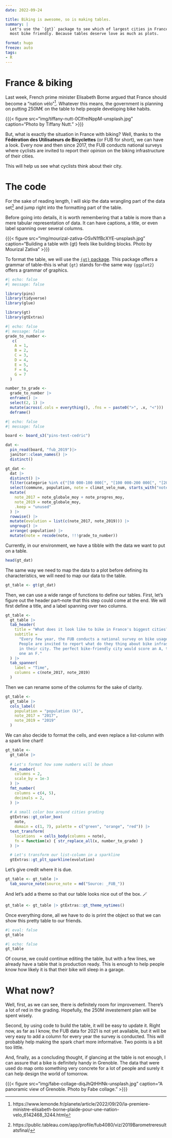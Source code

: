 ```yaml
---
date: 2022-09-24

title: Biking is awesome, so is making tables.
summary: | 
  Let's use the `{gt}` package to see which of largest cities in France are the 
  most bike friendly. Because tables deserve love as much as plots.

format: hugo
freeze: auto
tags:
- R
---
```


# France & biking

Last week, French prime minister Elisabeth Borne argued that France should 
become a "nation vélo"[^1]. Whatever this means, the government is planning
on putting 250M€ on the table to help people developing bike habits. 

[^1]: https://www.lemonde.fr/planete/article/2022/09/20/la-premiere-ministre-elisabeth-borne-plaide-pour-une-nation-velo_6142468_3244.html

{{{< figure src="img/tiffany-nutt-0ClfreiNppM-unsplash.jpg" caption="Photo by Tiffany Nutt." >}}}

But, what is exactly the situation in France with biking? Well, thanks to the 
**Fédération des Utilisateurs de Bicyclettes** (or FUB for short), we can have
a look. Every now and then since 2017, the FUB conducts national surveys where 
cyclists are invited to report their opinion on the biking infrastructure of 
their cities.

This will help us see what cyclists think about their city. 

# The code

For the sake of reading length, I will skip the data wrangling part of the 
data set[^2] and jump right into the formatting part of the table.

[^2]:  https://public.tableau.com/app/profile/fub4080/viz/2019Barometreresultatsfinal/

Before going into details, it is worth remembering that a table is more than a 
mere tabular representation of data. It can have captions, a title, or even 
label spanning over several columns.

{{{< figure src="img/mourizal-zativa-OSvN1fBcXYE-unsplash.jpg" caption="Building a table with {gt} feels like building blocks. Photo by Mourizal Zativa" >}}}

To format the table, we will use the [`{gt}` package](https://gt.rstudio.com/).
This package offers a grammar of table--this is what `{gt}` stands for--the same
way `{ggplot2}` offers a grammar of graphics.

```r
#| echo: false
#| message: false

library(pins)
library(tidyverse)
library(glue)
```

```r
library(gt)
library(gtExtras)
```

```r
#| echo: false
#| message: false
grade_to_number <-
   c(
    A = 1,
    B = 2,
    C = 3,
    D = 4,
    E = 5,
    F = 6,
    G = 7
  )

number_to_grade <-
  grade_to_number |>
  enframe() |>
  select(2, 1) |>
  mutate(across(.cols = everything(), .fns = ~ paste0(">", .x, "<"))) |>
  deframe()
```

```r
#| echo: false
#| message: false

board <- board_s3("pins-test-cedric")

dat <- 
  pin_read(board, "fub_2019")|>
  janitor::clean_names() |>
  distinct()

gt_dat <-
  dat |>
  distinct() |>
  filter(categorie %in% c("[50 000-100 000[", "[100 000-200 000[", "[200 000 et plus")) |>
  select(commune, population, note = climat_velo_num, starts_with("note"), -contains("classe")) |>
  mutate(
    note_2017 = note_globale_moy + note_progres_moy,
    note_2019 = note_globale_moy,
    .keep = "unused"
  ) |>
  rowwise() |>
  mutate(evolution = list(c(note_2017, note_2019))) |>
  ungroup() |>
  arrange(-population) |>
  mutate(note = recode(note, !!!grade_to_number))
```

Currently, in our environment, we have a tibble with the data we want to put
on a table.

```r
head(gt_dat)
```

The same way we need to map the data to a plot before defining its
characteristics, we will need to map our data to the table. 

```r
gt_table <- gt(gt_dat) 
```

Then, we can use a wide range of functions to define our tables. First, 
let's figure out the header part--note that this step could come at the end. We 
will first define a title, and a label spanning over two columns.  

```r
gt_table <-
  gt_table |>
  tab_header(
    title = "What does it look like to bike in France's biggest cities?",
    subtitle = 
      "Every few year, the FUB conducts a national survey on bike usage. 
      People are invited to report what do they thing about bike infrastructure 
      in their city. The perfect bike-friendly city would score an A, the worst
      one an F."
  ) |>
  tab_spanner(
    label = "Time",
    columns = c(note_2017, note_2019)
  )
```

Then we can rename some of the columns for the sake of clarity.

```r
gt_table <-
  gt_table |> 
  cols_label(
    population = "population (k)",
    note_2017 = "2017",
    note_2019 = "2019"
  )
```

We can also decide to format the cells, and even replace a list-column with a
spark line chart! 

```r
gt_table <-
  gt_table |> 
  
  # Let's format how some numbers will be shown
  fmt_number(
    columns = 2,
    scale_by = 1e-3
  ) |>
  fmt_number(
    columns = c(4, 5),
    decimals = 2,
  ) |>
  
  # A small color box around cities grading
  gtExtras::gt_color_box(
    note,
    domain = c(1, 7), palette = c("green", "orange", "red")) |>
  text_transform(
    locations  = cells_body(columns = note),
    fn = function(x) { str_replace_all(x, number_to_grade) }
  ) |>

  # Let's transform our list-column in a sparkline
  gtExtras::gt_plt_sparkline(evolution)
```

Let's give credit where it is due.

```r
gt_table <- gt_table |> 
  tab_source_note(source_note = md("Source: _FUB_"))
```

And let's add a theme so that our table looks nice out of the box. 🪄

```r
gt_table <- gt_table |> gtExtras::gt_theme_nytimes() 
```

Once everything done, all we have to do is print the object so that we can show 
this pretty table to our friends.

```r
#| eval: false
gt_table
```

:::{.highlight-screen}
```r
#| echo: false
gt_table
```
:::

Of course, we could continue editing the table, but with a few lines, we 
already have a table that is production ready. This is enough to help people 
know how likely it is that their bike will sleep in a garage.

# What now? 

Well, first, as we can see, there is definitely room for improvement. There's 
a lot of red in the grading. Hopefully, the 250M investement plan will be spent
wisely.

Second, by using code to build the table, it will be easy to update it. Right
now, as far as I know, the FUB data for 2021 is not yet available, but it will
be very easy to add a column for every year the survey is conducted. This will
probably help making the spark chart more informative. Two points is a bit too 
little.

And, finally, as a concluding thought, if glancing at the table is not enough,
I can assure that a bike is definitely handy in Grenoble. The data that were 
used do map onto something very concrete for a lot of people and surely it can
help design the world of tomorrow.

{{{< figure src="img/fabe-collage-diqJhQtHHNk-unsplash.jpg" caption="A panoramic view of Grenoble. Photo by Fabe collage." >}}}
